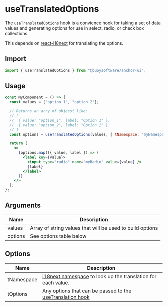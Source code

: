 
<Meta title="Hooks / useTranslatedOptions" />

# useTranslatedOptions

The `useTranslatedOptions` hook is a convience hook for taking a set of data
values and generating options for use in select, radio, or check box collections.

This depends on [react-i18next] for translating the options.

## Import

```javascript
import { useTranslatedOptions } from "@buoysoftware/anchor-ui";
```

## Usage

```jsx
const MyComponent = () => {
  const values = ["option_1", "option_2"];

  // Returns an arry of objecst like:
  // [
  //  { value: "option_1", label: "Option 1" },
  //  { value: "option_2", label: "Option 2" }
  // ]
  const options = useTranslatedOptions(values, { tNamespace: "myNamespace" });

  return (
    <>
      {options.map(({ value, label }) => (
        <label key={value}>
          <input type="radio" name="myRadio" value={value} />
          {label}
        </label>
      )}
    </>
  );
};
```

## Arguments

| Name    | Description                                               |
| ------- | --------------------------------------------------------- |
| values  | Array of string values that will be used to build options |
| options | See options table below                                   |

## Options

| Name       | Description                                                    |
| ---------- | -------------------------------------------------------------- |
| tNamespace | [i18next namespace] to look up the translation for each value. |
| tOptions   | Any options that can be passed to the [useTranslation hook]    |

[react-i18next]: https://react.i18next.com/
[i18next namespace]: https://www.i18next.com/principles/namespaces
[usetranslation hook]: https://react.i18next.com/latest/usetranslation-hook

